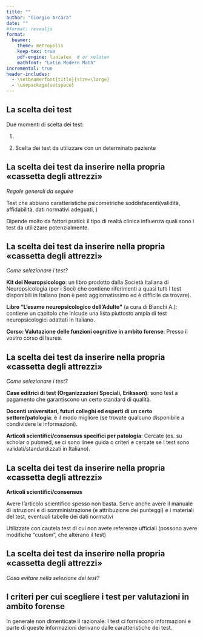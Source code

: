 ```yaml
---
title: ""
author: "Giorgio Arcara"
date: ""
#format: revealjs
format:
  beamer:
    theme: metropolis
    keep-tex: true
    pdf-engine: lualatex  # or xelatex
    mathfont: "Latin Modern Math"
incremental: true
header-includes:
  - \setbeamerfont{title}{size=\large}
  - \usepackage{setspace}
---
```


<!-- the section below is shown only if rendering is beamer from latex. (and format:revealjs is commmented) -->

::: {.content-visible when-format="beamer"}
```{=latex}
% TITLE SLIDES
\title{Metodi Statistici per la Neuropsicologia Forense\\ \vspace{1em} \emph{3. La scelta dei test per la propria cassetta degli attrezzi}}
\author{Giorgio Arcara,\\ Università di Padova \\ IRCCS San Camillo, Venezia}

\titlegraphic{

\vspace*{7cm}
\includegraphics[scale=0.15]{Figures/LogoSanCamilloIRCCS_Unipd_alpha.png}
\hfill \includegraphics[scale=0.15]{Figures/CC_license_3_0.png}
}
\maketitle
```
:::

## La scelta dei test

Due momenti di scelta dei test:

1) \underline{Scelta dei test da inserire nella propria «cassetta degli attrezzi»}

2) Scelta dei test da utilizzare con un determinato paziente

## La scelta dei test da inserire nella propria «cassetta degli attrezzi»

*Regole generali da seguire*

Test che abbiano caratteristiche psicometriche soddisfacenti(validità, affidabilità, dati normativi adeguati, \underline{vedi slides successive})

Dipende molto da fattori pratici: il tipo di realtà clinica influenza quali sono i test da utilizzare potenzialmente.

## La scelta dei test da inserire nella propria «cassetta degli attrezzi»

*Come selezionare i test?*

\underline{Possibili fonti:}

**Kit del Neuropsicologo**: un libro prodotto dalla Società Italiana di Neuropsicologia (per i Soci) che contiene riferimenti a quasi tutti I test disponibili in Italiano (non è però aggiornatissimo ed è difficile da trovare). 

**Libro “L’esame neuropsicologico dell’Adulto”** (a cura di Bianchi A.): contiene un capitolo che inlcude una lista piuttosto ampia di test neuropsicologici adattati in Italiano.

**Corso: Valutazione delle funzioni cognitive in ambito forense**: Presso il vostro corso di laurea.

## La scelta dei test da inserire nella propria «cassetta degli attrezzi»

*Come selezionare i test?*

\underline{Possibili fonti:}

**Case editrici di test (Organizzazioni Speciali, Eriksson)**: sono test a pagamento che garantiscono un certo standard di qualità.

\begin{center}
  \textbf{METODI CHE PREFERISCO}
\end{center}

**Docenti universitari, futuri colleghi ed esperti di un certo settore/patologia**: è il modo migliore (se trovate qualcuno disponibile a condividere le informazioni).

**Articoli scientifici/consensus specifici per patologia**: Cercate (es. su scholar o pubmed, se ci sono linee guida o criteri e cercate se I test sono validati/standardizzati in Italiano).

## La scelta dei test da inserire nella propria «cassetta degli attrezzi»

**Articoli scientifici/consensus**

Avere l’articolo scientifico spesso non basta. Serve anche avere il manuale di istruzioni e di somministrazione (e attribuzione dei punteggi) e i materiali del test, eventuali tabelle dei dati normativi

Utilizzate con cautela test di cui non avete referenze ufficiali  (possono avere modifiche “custom”, che  alterano il test)

\underline{Contattate gli autori del test (la mail è presente nell’articolo) e chiedete se è disponibile.}

## La scelta dei test da inserire nella propria «cassetta degli attrezzi»

*Cosa evitare nella selezione dei test?*

\begin{itemize}[<*>] 
  \item Evitare test troppo datati (se i dati normativi sono troppo vecchi potrebbero non essere utilizzabili) –     \emph{approfondiremo questo}.
  \item Evitare test “fatti in casa”: un test passato da un collega senza dati normativi (magari tradotti da un test in inglese) può essere accattivante (e talvolta utile) ma è limitato nelle informazioni che può fornire. - \emph{approfondiremo questo}.
\end{itemize}

## I criteri per cui scegliere i test per valutazioni in ambito forense

```{=latex}
\begin{columns}
\column{0.7\textwidth}

\textbf{1) Test adeguati alle potenziali domande della valutazioni che dovrete fare}

\column{0.3\textwidth}

\begin{figure}
    \includegraphics[scale=0.04]{Figures/triangle.png}
\end{figure}

\end{columns}
```
\pause

```{=latex}
\begin{columns}
\column{1\textwidth}

\textbf{2)Test con buone capacità psicometriche}
\begin{itemize}[<*>] 
  \item Test con buona validità
  \item Test con buona affidabilità
  \item Test con buone proprietà di altro tipo (es. Valori di cambiamento)
  \item Test con dati normativi adeguati.
\end{itemize}

\column{0\textwidth}
\end{columns}

```
\vspace{2em}

In generale non dimenticate il razionale: I test ci forniscono informazioni e parte di queste informazioni derivano dalle caratteristiche dei test.